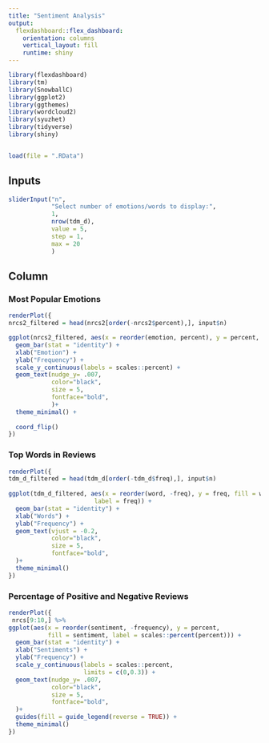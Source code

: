 ---
title: "Sentiment Analysis"
output: 
  flexdashboard::flex_dashboard:
    orientation: columns
    vertical_layout: fill
    runtime: shiny
---

```{r setup, include=FALSE}
library(flexdashboard)
library(tm)
library(SnowballC)
library(ggplot2)
library(ggthemes)
library(wordcloud2)
library(syuzhet)
library(tidyverse)
library(shiny)


load(file = ".RData")
```

Inputs {.sidebar}
-----------------------------------------------------------------------
```{r}
sliderInput("n", 
            "Select number of emotions/words to display:",
            1,
            nrow(tdm_d),
            value = 5,
            step = 1,
            max = 20
            )

```

Column 
-------------------------------------

### Most Popular Emotions

```{r}
renderPlot({
nrcs2_filtered = head(nrcs2[order(-nrcs2$percent),], input$n)

ggplot(nrcs2_filtered, aes(x = reorder(emotion, percent), y = percent, fill = emotion, label = scales::percent(percent))) +
  geom_bar(stat = "identity") +
  xlab("Emotion") + 
  ylab("Frequency") +
  scale_y_continuous(labels = scales::percent) +
  geom_text(nudge_y= .007,
            color="black",
            size = 5,
            fontface="bold",
            )+
  theme_minimal() +
  
  coord_flip()
})

```

### Top Words in Reviews

```{r}
renderPlot({
tdm_d_filtered = head(tdm_d[order(-tdm_d$freq),], input$n)
  
ggplot(tdm_d_filtered, aes(x = reorder(word, -freq), y = freq, fill = word,
                        label = freq)) +
  geom_bar(stat = "identity") +
  xlab("Words") + 
  ylab("Frequency") +
  geom_text(vjust = -0.2,
            color="black",
            size = 5,
            fontface="bold",
  )+
  theme_minimal()
})
```

### Percentage of Positive and Negative Reviews

```{r}
renderPlot({
 nrcs[9:10,] %>% 
ggplot(aes(x = reorder(sentiment, -frequency), y = percent, 
           fill = sentiment, label = scales::percent(percent))) +
  geom_bar(stat = "identity") +
  xlab("Sentiments") + 
  ylab("Frequency") +
  scale_y_continuous(labels = scales::percent,
                     limits = c(0,0.3)) +
  geom_text(nudge_y= .007,
            color="black",
            size = 5,
            fontface="bold",
  )+
  guides(fill = guide_legend(reverse = TRUE)) +
  theme_minimal()
})
```


